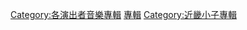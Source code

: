 {{DEFAULTSORT:Dōmoto Kōichi}}
[[Category:各演出者音樂專輯|Category:各演出者音樂專輯]]
[[Category:堂本光一|專輯]]
[[Category:近畿小子專輯|Category:近畿小子專輯]]
